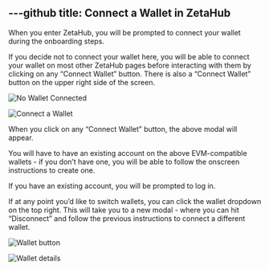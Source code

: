 ---github
title: Connect a Wallet in ZetaHub
---

When you enter ZetaHub, you will be prompted to connect your wallet during the
onboarding steps.

If you decide not to connect your wallet here, you will be able to connect your
wallet on most other ZetaHub pages before interacting with them by clicking on
any “Connect Wallet” button. There is also a “Connect Wallet” button on the
upper right side of the screen.

![No Wallet Connected](/img/docs/zetahub/connect-wallet-1.png)

![Connect a Wallet](/img/docs/zetahub/connect-wallet-2.png)

When you click on any “Connect Wallet” button, the above modal will appear.

You will have to have an existing account on the above EVM-compatible wallets -
if you don’t have one, you will be able to follow the onscreen instructions to
create one.

If you have an existing account, you will be prompted to log in.

If at any point you’d like to switch wallets, you can click the wallet dropdown
on the top right. This will take you to a new modal - where you can hit
“Disconnect” and follow the previous instructions to connect a different wallet.

![Wallet button](/img/docs/zetahub/connect-wallet-3.png)

![Wallet details](/img/docs/zetahub/connect-wallet-4.png)
